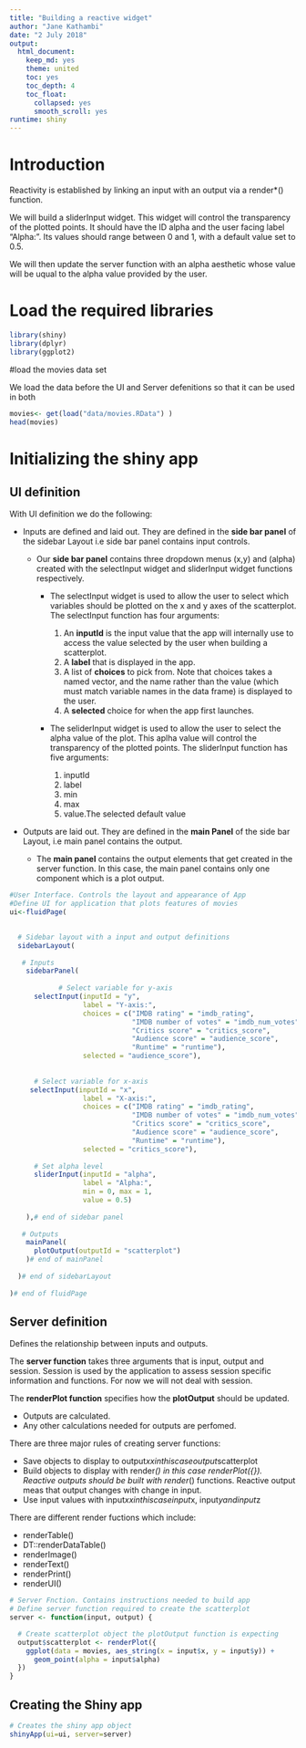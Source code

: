 ```yaml
---
title: "Building a reactive widget"
author: "Jane Kathambi"
date: "2 July 2018"
output: 
  html_document:
    keep_md: yes
    theme: united
    toc: yes
    toc_depth: 4
    toc_float:
      collapsed: yes
      smooth_scroll: yes
runtime: shiny
---
```


# Introduction
Reactivity is established by linking an input with an output via a render*() function.

We will build a sliderInput widget. This widget will control the transparency of the plotted points. It should have the ID alpha and the user facing label "Alpha:". Its values should range between 0 and 1, with a default value set to 0.5.

We will then update the server function with an alpha aesthetic whose value will be uqual to the alpha value provided by the user.

# Load the required libraries

```r
library(shiny)
library(dplyr)
library(ggplot2)
```

#load the movies data set

We load the data before the UI and Server defenitions so that it can be used in both

```r
movies<- get(load("data/movies.RData") )
head(movies)
```

# Initializing the shiny app

## UI definition
With UI definition we do the following:

* Inputs are defined and laid out. They are defined in the **side bar panel** of the sidebar Layout i.e side bar panel contains input controls.

    + Our **side bar panel** contains three dropdown menus (x,y) and (alpha) created with the selectInput widget and sliderInput widget functions respectively. 
        - The selectInput widget is used to allow the user to select which variables should be plotted on the x and y axes of the scatterplot. The selectInput function has four arguments:
        
            1. An **inputId** is the input value that the app will internally use to access the value selected by the user when building a scatterplot.
            2. A **label** that is displayed in the app.
            3. A list of **choices** to pick from. Note that choices takes a named vector, and the name rather than the value (which must match variable names in the data frame) is displayed to the user.
            4. A **selected** choice for when the app first launches.
            
        - The seliderInput widget is used to allow the user to select the alpha value of the plot. This aplha value will control the transparency of the plotted points. The sliderInput function has five arguments:
            1. inputId 
            2. label 
            3. min 
            4. max
            5. value.The selected default value


* Outputs are laid out. They are defined in the **main Panel** of the side bar Layout, i.e main panel contains the output.
    + The **main panel** contains the output elements that get created in the server function. In this case, the main panel contains only one component which is a plot output.

```r
#User Interface. Controls the layout and appearance of App
#Define UI for application that plots features of movies 
ui<-fluidPage(
  

  # Sidebar layout with a input and output definitions 
  sidebarLayout(
    
   # Inputs
    sidebarPanel( 
      
            # Select variable for y-axis
      selectInput(inputId = "y", 
                  label = "Y-axis:",
                  choices = c("IMDB rating" = "imdb_rating", 
                              "IMDB number of votes" = "imdb_num_votes", 
                              "Critics score" = "critics_score", 
                              "Audience score" = "audience_score", 
                              "Runtime" = "runtime"), 
                  selected = "audience_score"),
      
      
      # Select variable for x-axis
     selectInput(inputId = "x", 
                  label = "X-axis:",
                  choices = c("IMDB rating" = "imdb_rating", 
                              "IMDB number of votes" = "imdb_num_votes", 
                              "Critics score" = "critics_score", 
                              "Audience score" = "audience_score", 
                              "Runtime" = "runtime"), 
                  selected = "critics_score"),
    
      # Set alpha level
      sliderInput(inputId = "alpha", 
                  label = "Alpha:", 
                  min = 0, max = 1, 
                  value = 0.5)
    
    ),# end of sidebar panel
    
   # Outputs
    mainPanel(
      plotOutput(outputId = "scatterplot")
    )# end of mainPanel
   
  )# end of sidebarLayout
  
)# end of fluidPage
```


## Server definition
Defines the relationship between inputs and outputs. 

The **server function** takes three arguments that is input, output and session. Session is used by the application to assess session specific information and functions. For now we will not deal with session.

The **renderPlot function** specifies how the **plotOutput** should be updated.

* Outputs are calculated.
* Any other calculations needed for outputs are perfomed.

There are three major rules of creating server functions:

* Save objects to display to output$xx in this case output$scatterplot
* Build objects to display with render*() in this case renderPlot({}). 
  Reactive outputs should be built with render*() functions. Reactive output meas that output changes with change in input.
* Use input values with input$xx in this case input$x, input$y and input$z

There are different render fuctions which include:

* renderTable() 
* DT::renderDataTable()
* renderImage() 
* renderText()
* renderPrint()
* renderUI()

```r
# Server Fnction. Contains instructions needed to build app
# Define server function required to create the scatterplot
server <- function(input, output) {

  # Create scatterplot object the plotOutput function is expecting
  output$scatterplot <- renderPlot({
    ggplot(data = movies, aes_string(x = input$x, y = input$y)) +
      geom_point(alpha = input$alpha)
  })
}

```

## Creating the Shiny app

```r
# Creates the shiny app object
shinyApp(ui=ui, server=server)
```

